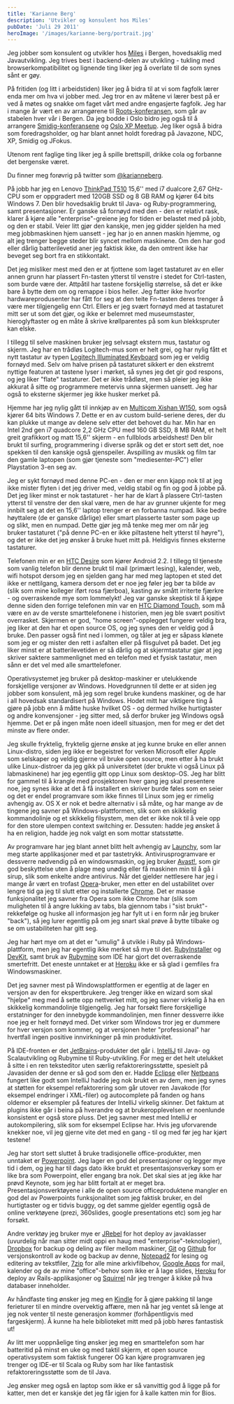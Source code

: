 ```yaml
---
title: 'Karianne Berg'
description: 'Utvikler og konsulent hos Miles'
pubDate: 'Juli 29 2011'
heroImage: '/images/karianne-berg/portrait.jpg'
---
```






<Question1/>


<p>Jeg jobber som konsulent og utvikler hos <a href="http://miles.no">Miles</a> i Bergen,
hovedsaklig med Javautvikling. Jeg trives best i backend-delen av
utvikling - tukling med browserkompatibilitet og lignende ting liker
jeg å overlate til de som synes sånt er gøy.</p>

<p>På fritiden (og litt i arbeidstiden) liker jeg å bidra til at vi som
fagfolk lærer enda mer om hva vi jobber med. Jeg tror en av måtene vi
lærer best på er ved å møtes og snakke om faget vårt med andre
engasjerte fagfolk. Jeg har i mange år vært en av arrangørene til
<a href="http//rootsconf.no">Roots-konferansen</a>, som går av stabelen hver vår i
Bergen. Da jeg bodde i Oslo bidro jeg også til å arrangere
<a href="http://smidig2011.no">Smidig-konferansene</a> og <a href="http://www.meetup.com/oslo-xp/">Oslo XP Meetup</a>. 
Jeg liker også å bidra som foredragsholder, og har blant annet holdt foredrag på Javazone, NDC,
XP, Smidig og JFokus.</p>

<p>Utenom rent faglige ting liker jeg å spille brettspill, drikke cola og
forbanne det bergenske været.</p>

<p>Du finner meg forøvrig på twitter som
<a href="http://twitter.com/#!/karianneberg">@karianneberg</a>.</p>

<Question2/>

<p>På jobb har jeg en Lenovo <a href="http://www.notebookreview.com/default.asp?newsID=5967&review=lenovo+thinkpad+t510">ThinkPad T510</a> 15,6'' med i7 dualcore 2,67
GHz-CPU som er oppgradert med 120GB SSD og 8 GB RAM og kjører 64 bits
Windows 7. Den blir hovedsaklig brukt til Java- og Ruby-programmering,
samt presentasjoner. Er ganske så fornøyd med den - den er relativt
rask, klarer å kjøre alle "enterprise"-greiene jeg for tiden er
belastet med på jobb, og den er stabil. Veier litt gjør den kanskje,
men jeg gidder sjelden ha med meg jobbmaskinen hjem uansett - jeg har
jo en annen maskin hjemme, og alt jeg trenger begge steder blir syncet
mellom maskinene. Om den har god eller dårlig batterilevetid aner jeg
faktisk ikke, da den omtrent ikke har beveget seg bort fra en
stikkontakt. </p>

<p>Det jeg misliker mest med den er at fjottene som laget
tastaturet av en eller annen grunn har plassert Fn-tasten ytterst til
venstre i stedet for Ctrl-tasten, som burde være der. Attpåtil har
tastene forskjellig størrelse, så det er ikke bare å bytte dem om og
remappe i bios heller. Jeg fatter ikke hvorfor hardwareprodusenter har
fått for seg at den teite Fn-tasten deres trenger å være mer
tilgjengelig enn Ctrl. Ellers er jeg svært fornøyd med at tastaturet
mitt ser ut som det gjør, og ikke er belemret med museumstaster,
hieroglyftaster og en måte å skrive krøllparentes på som kun
blekkspruter kan elske. </p>

<p>I tillegg til selve maskinen bruker jeg
selvsagt ekstern mus, tastatur og skjerm. Jeg har en trådløs
Logitech-mus som er helt grei, og har nylig fått et nytt tastatur av
typen <a href="http://www.logitech.com/keyboards/keyboard/devices/4740">Logitech Illuminated Keyboard</a> som jeg er veldig fornøyd med.
Selv om halve prisen på tastaturet sikkert er den ekstremt nyttige
featuren at tastene lyser i mørket, så synes jeg det gir god respons,
og jeg liker "flate" tastaturer. Det er ikke trådløst, men så pleier
jeg ikke akkurat å sitte og programmere metervis unna skjermen
uansett. Jeg har også to eksterne skjermer jeg ikke husker merket på.</p>

<p>Hjemme har jeg nylig gått til innkjøp av en <a href="http://www.hardware.no/artikler/multicom_xishan_w150/93976">Multicom Xishan W150</a>, som
også kjører 64 bits Windows 7. Dette er en av custom build-seriene
deres, der du kan plukke ut mange av delene selv etter det behovet du
har. Min har en Intel 2nd gen i7 quadcore 2,2 GHz CPU med 160 GB SSD,
8 MB RAM, et helt greit grafikkort og matt 15,6'' skjerm - en
fullblods arbeidshest! Den blir brukt til surfing, programmering i
diverse språk og det er stort sett det, noe spekken til den kanskje
også gjenspeiler. Avspilling av musikk og film tar den gamle laptopen
(som gjør tjeneste som "mediesenter-PC") eller Playstation 3-en seg
av. </p>

<p>Jeg er sykt fornøyd med denne PC-en - den er mer enn kjapp nok til
at jeg ikke mister flyten i det jeg driver med, veldig stabil og fin
og god å jobbe på. Det jeg liker minst er nok tastaturet - her har de
klart å plassere Ctrl-tasten ytterst til venstre der den skal være,
men de har av grunner ukjente for meg innbilt seg at det en 15,6''
laptop trenger er en forbanna numpad. Ikke bedre høyttalere (de er
ganske dårlige) eller smart plasserte taster som page up og slikt, men
en numpad. Dette gjør jeg må tenke meg mer om når jeg bruker
tastaturet ("på denne PC-en er ikke piltastene helt ytterst til
høyre"), og det er ikke det jeg ønsker å bruke huet mitt på. Heldigvis
finnes eksterne tastaturer.</p>

<p>Telefonen min er en <a href="http://www.htc.com/no/product/desire/overview.html">HTC Desire</a> som kjører Android 2.2. I tillegg til
tjeneste som vanlig telefon blir denne brukt til mail (primært
lesing), kalender, web, wifi hotspot dersom jeg en sjelden gang har
med meg laptopen et sted det ikke er nettilgang, kamera dersom det er
noe jeg føler jeg bør ta bilde av (slik som mine kolleger iført rosa
fjærboa), kasting av smått irriterte fjærkre - og overraskende mye som
lommelykt! Jeg var ganske skeptisk til å kjøpe denne siden den forrige
telefonen min var en <a href="http://www.htc.com/www/product.aspx?id=46278">HTC Diamond Touch</a>, som må være en av de verste
smarttelefonene i historien, men jeg ble svært positivt overrasket.
Skjermen er god, "home screen"-opplegget fungerer veldig bra, jeg
liker at den har et open source OS, og jeg synes den er veldig god å
bruke. Den passer også fint ned i lommen, og tåler at jeg er såpass
klønete som jeg er og mister den rett i asfalten eller på flisgulvet
på badet. Det jeg liker minst er at batterilevetiden er så dårlig og
at skjermtastatur gjør at jeg skriver saktere sammenlignet med en
telefon med et fysisk tastatur, men sånn er det vel med alle
smarttelefoner.</p>


<Question3/>

<p>Operativsystemet jeg bruker på desktop-maskiner er utelukkende
forskjellige versjoner av Windows. Hovedgrunnen til dette er at siden
jeg jobber som konsulent, må jeg som regel bruke kundens maskiner, og
de har i all hovedsak standardisert på Windows. Hodet mitt har
viktigere ting å gjøre på jobb enn å måtte huske hvilket OS - og
dermed hvilke hurtigtaster og andre konvensjoner - jeg sitter med, så
derfor bruker jeg Windows også hjemme. Det er på ingen måte noen
ideell situasjon, men for meg er det det minste av flere onder. </p>

<p>Jeg skulle fryktelig, fryktelig gjerne ønske at jeg kunne bruke en eller
annen Linux-distro, siden jeg ikke er begeistret for verken Microsoft
eller Apple som selskaper og veldig gjerne vil bruke open source, men
etter å ha brukt ulike Linux-distroer da jeg gikk på universitetet
(der brukte vi også Linux på labmaskinene) har jeg egentlig gitt opp
Linux som desktop-OS. Jeg har blitt for gammel til å krangle med
prosjektoren hver gang jeg skal presentere noe, jeg synes ikke at det
å få installert en skriver burde føles som en seier og det er endel
programvare som ikke finnes til Linux som jeg er rimelig avhengig av.
OS X er nok et bedre alternativ i så måte, og har mange av de tingene
jeg savner på Windows-plattformen, slik som en skikkelig kommandolinje
og et skikkelig filsystem, men det er ikke nok til å veie opp for den
store ulempen context switching er. Dessuten: hadde jeg ønsket å ha en
religion, hadde jeg nok valgt en som mottar statsstøtte.</p>

<p>Av programvare har jeg blant annet blitt helt avhengig av <a href="http://www.launchy.net/">Launchy</a>, som
lar meg starte applikasjoner med et par tastetrykk.
Antivirusprogramvare er dessverre nødvendig på en windowsmaskin, og
jeg bruker <a href="http://www.avast.com/en-no/index">Avast!</a>, som gir god beskyttelse uten å plage meg unødig
eller få maskinen min til å gå i sirup, slik som enkelte andre
antivirus. Når det gjelder nettlesere har jeg i mange år vært en
trofast <a href="http://www.opera.com/">Opera</a>-bruker, men etter en del ustabilitet over lengre tid ga
jeg til slutt etter og installerte <a href="http://www.google.com/chrome?hl=no">Chrome</a>. Det er masse funksjonalitet
jeg savner fra Opera som ikke Chrome har (slik som muligheten til å
angre lukking av tabs, bla gjennom tabs i "sist brukt"-rekkefølge og
huske all informasjon jeg har fylt ut i en form når jeg bruker
"back"), så jeg lurer egentlig på om jeg snart skal prøve å bytte
tilbake og se om ustabiliteten har gitt seg. </p>

<p>Jeg har hørt mye om at
det er "umulig" å utvikle i Ruby på Windows-plattform, men jeg har
egentlig ikke merket så mye til det. <a href="http://rubyinstaller.org/">RubyInstaller</a> og <a href="http://rubyinstaller.org/add-ons/devkit/">DevKit</a>, samt
bruk av <a href="http://www.jetbrains.com/ruby/">Rubymine</a> som IDE har gjort det overraskende smertefritt. Det
eneste unntaket er at <a href="http://www.heroku.com/">Heroku</a> ikke er så glad i gemfiles fra
Windowsmaskiner.</p>

<p>Det jeg savner mest på Windowsplattformen er egentlig at de lager en
versjon av den for ekspertbrukere. Jeg trenger ikke en wizard som skal
"hjelpe" meg med å sette opp nettverket mitt, og jeg savner virkelig å
ha en skikkelig kommandolinje tilgjengelig. Jeg har forsøkt flere
forskjellige erstatninger for den innebygde kommandolinjen, men finner
dessverre ikke noe jeg er helt fornøyd med. Det virker som Windows
tror jeg er dummere for hver versjon som kommer, og at versjonen heter
"professional" har hvertfall ingen positive innvirkninger på min
produktivitet.</p>

<p>På IDE-fronten er det <a href="http://www.jetbrains.com/">JetBrains</a>-produkter det går i. <a href="http://www.jetbrains.com/idea/">IntelliJ</a> til Java-
og Scalautvikling og Rubymine til Ruby-utvikling. For meg er det helt
utelukket å sitte i en ren teksteditor uten særlig
refaktoreringsstøtte, spesielt på Javasiden der denne er så god som
den er. Hadde <a href="http://www.eclipse.org/">Eclipse</a> eller <a href="http://netbeans.org/">Netbeans</a> fungert like godt som IntelliJ
hadde jeg nok brukt en av dem, men jeg synes at støtten for eksempel
refaktorering som går utover ren Javakode (for eksempel endringer i
XML-filer) og autocomplete på fanden og hans oldemor er eksempler på
features der IntelliJ virkelig skinner. Det faktum at plugins ikke går
i beina på hverandre og at brukeropplevelsen er noenlunde konsistent
er også store pluss. Det jeg savner mest med IntelliJ er
autokompilering, slik som for eksempel Eclipse har. Hvis jeg
uforvarende knekker noe, vil jeg gjerne vite det med en gang - til og
med før jeg har kjørt testene!</p>

<p>Jeg har stort sett sluttet å bruke tradisjonelle office-produkter, men
unntaket er <a href="http://office.microsoft.com/en-us/powerpoint/">Powerpoint</a>. Jeg lager en god del presentasjoner og legger
mye tid i dem, og jeg har til dags dato ikke brukt et
presentasjonsverkøy som er like bra som Powerpoint, eller engang bra
nok. Det skal sies at jeg ikke har prøvd Keynote, som jeg har blitt
fortalt at er meget bra. Presentasjonsverktøyene i alle de open source
officeproduktene mangler en god del av Powerpoints funksjonalitet som
jeg faktisk bruker, en del hurtigtaster og er tidvis buggy, og det
samme gjelder egentlig også de online verktøyene (prezi, 360slides,
google presentations etc) som jeg har forsøkt.</p>

<p>Andre verktøy jeg bruker mye er <a href="http://www.zeroturnaround.com/jrebel/">JRebel</a> for hot deploy av javaklasser
(uvurdelig når man sitter midt oppi en haug med
"enterprise"-teknologier), <a href="http://www.dropbox.com/">Dropbox</a> for backup og deling av filer
mellom maskiner, <a href="http://git-scm.com/">Git</a> og <a href="http://github.com/">Github</a> for versjonskontroll av kode og backup
av denne, <a href="http://www.flos-freeware.ch/notepad2.html">Notepad2</a> for lesing og editering av tekstfiler, <a href="http://www.7-zip.org/">7zip</a> for
alle mine arkivfilbehov, <a href="http://www.google.com/a/?hl=no">Google Apps</a> for mail, kalender og de av mine
"office"-behov som ikke er å lage slides, <a href="http://www.heroku.com/">Heroku</a> for deploy av
Rails-applikasjoner og <a href="http://squirrel-sql.sourceforge.net/">Squirrel</a> når jeg trenger å kikke på hva
databaser inneholder.</p>


<Question4/>

<p>Av håndfaste ting ønsker jeg meg en <a href="http://amazon.com/kindle">Kindle</a> for å gjøre pakking til
lange ferieturer til en mindre overvektig affære, men nå har jeg
ventet så lenge at jeg nok venter til neste generasjon kommer
(forhåpentligvis med fargeskjerm). Å kunne ha hele biblioteket mitt
med på jobb høres fantastisk ut!</p>

<p>Av litt mer uoppnåelige ting ønsker
jeg meg en smarttelefon som har batteritid på minst en uke og med
taktil skjerm, et open source operativsystem som faktisk fungerer OG
kan kjøre programvaren jeg trenger og IDE-er til Scala og Ruby som har
like fantastisk refaktoreringsstøtte som de til Java. </p>

<p>Jeg ønsker meg
også en laptop som ikke er så vanvittig god å ligge på for katter, men
det er kanskje det jeg får igjen for å kalle katten min for Bios.</p>